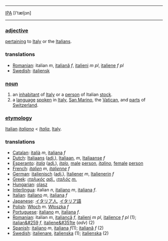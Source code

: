 ----
[[IPA]] [I'tæljзn]
----

===[[adjective]]===

[[pertain|pertaining]] to [[Italy]] or the [[Italian|Italians]].

===translations===

*[[Romanian]]: italian ''m'', [[italiană]] ''f'', [[italieni]] ''m pl'', [[italiene]] ''f pl''
*[[Swedish]]: [[italiensk]]



===[[noun]] ===

# an [[inhabitant]] of [[Italy]] or a [[person]] of Italian [[stock]].
# a [[language]] [[speak|spoken]] in [[Italy]], [[San Marino]], the [[Vatican]], and [[part|parts]] of [[Switzerland]].

===[[etymology]]=== 

[[Italian]] ''[[italiano]]'' < ''[[Italia]]'', [[Italy]].

===translations===

*[[Catalan]]: [[italià]] ''m'', [[italiana]] ''f''
*[[Dutch]]: [[Italiaans]] ([[adjective|adj.]]), [[Italiaan]], ''m'', [[Italiaanse]] ''f''
*[[Esperanto]]: ''[[itala]]'' ([[adjective|adj.]]), ''[[italo]]'', [[male]] [[person]], ''[[italino]]'', [[female]] [[person]]
*[[French]]: ''[[italien]]'' ''m'', ''[[italienne]]'' ''f''
*[[German]]: [[italienisch]] ([[adjective|adj.]]), [[Italiener]] ''m'', [[Italienerin]] ''f''
*[[Greek]]: ''[[ιταλικός]]'' ''[[adjective|adj.]]'', ''[[ιταλός]]'' ''[[masculine|m.]]''
*[[Hungarian]]: [[olasz]]
*[[Interlingua]]: italian ''n'', [[italiano]]  ''m'', [[italiana]]  ''f''.
*[[Italian]]: [[italiano]] ''m'',  [[italiana]]  ''f''
*[[Japanese]]: [[イタリア人]], [[イタリア語]]
*[[Polish]]: [[Włoch]] ''m''. [[Włoszka]] ''f''
*[[Portuguese]]: [[italiano]] ''m'', [[italiana]] ''f''.
*[[Romanian]]: italian ''m'', [[italiancă]] ''f'', [[italieni]] ''m pl'', [[italience]] ''f pl'' (1); [[italian&#259]] ''f'', [[italiene&#351te]] (''adv'') (2)
*[[Spanish]]: [[italiano]]  ''m'', [[italiana]]  ''f''(1); [[italiană]] ''f'' (2)
*[[Swedish]]: [[italienare]], [[italienska]] (1); [[italienska]] (2)